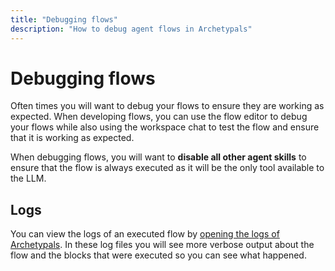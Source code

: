 ```yaml
---
title: "Debugging flows"
description: "How to debug agent flows in Archetypals"
---
```



# Debugging flows

Often times you will want to debug your flows to ensure they are working as expected. When developing flows, you can use the flow editor to debug your flows while also using the workspace chat
to test the flow and ensure that it is working as expected.

When debugging flows, you will want to **disable all other agent skills** to ensure that the flow is always executed as it will be the only tool available to the LLM.

## Logs

You can view the logs of an executed flow by [opening the logs of Archetypals](/installation-desktop/debug).
In these log files you will see more verbose output about the flow and the blocks that were executed so you can see what happened.

<style global jsx>{`
  img {
    aspect-ratio: 16/9;
    object-fit: cover;
  }
`}</style>
